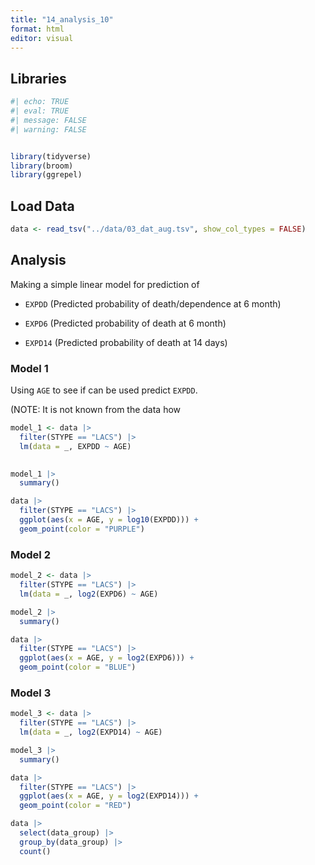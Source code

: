 ```yaml
---
title: "14_analysis_10"
format: html
editor: visual
---
```


## Libraries

```r
#| echo: TRUE
#| eval: TRUE
#| message: FALSE
#| warning: FALSE


library(tidyverse)
library(broom)
library(ggrepel)
```

## Load Data

```r
data <- read_tsv("../data/03_dat_aug.tsv", show_col_types = FALSE)
```

## Analysis

Making a simple linear model for prediction of

-   `EXPDD` (Predicted probability of death/dependence at 6 month)

-   `EXPD6` (Predicted probability of death at 6 month)

-   `EXPD14` (Predicted probability of death at 14 days)

### Model 1

Using `AGE` to see if can be used predict `EXPDD`.

(NOTE: It is not known from the data how

```r
model_1 <- data |> 
  filter(STYPE == "LACS") |> 
  lm(data = _, EXPDD ~ AGE)
  
```

```r
model_1 |> 
  summary()
```

```r
data |> 
  filter(STYPE == "LACS") |> 
  ggplot(aes(x = AGE, y = log10(EXPDD))) +
  geom_point(color = "PURPLE")
```

### Model 2

```r
model_2 <- data |> 
  filter(STYPE == "LACS") |> 
  lm(data = _, log2(EXPD6) ~ AGE)
```

```r
model_2 |> 
  summary()
```

```r
data |> 
  filter(STYPE == "LACS") |> 
  ggplot(aes(x = AGE, y = log2(EXPD6))) +
  geom_point(color = "BLUE")
```

### Model 3

```r
model_3 <- data |> 
  filter(STYPE == "LACS") |> 
  lm(data = _, log2(EXPD14) ~ AGE)
```

```r
model_3 |> 
  summary()
```

```r
data |> 
  filter(STYPE == "LACS") |> 
  ggplot(aes(x = AGE, y = log2(EXPD14))) +
  geom_point(color = "RED")
```

```r
data |> 
  select(data_group) |> 
  group_by(data_group) |> 
  count()
```
